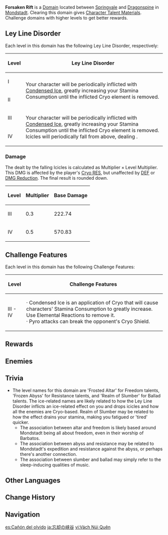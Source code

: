 {{Domain Infobox
|image        = Domain Forsaken Rift.png
|type         = Mastery
|description  = It is said in ancient times, people would venture into the valley to seek out the ancient tree on the altar. They would whisper their secrets into the tree hole, relieving themselves of the burden of keeping the secrets to themselves. The Forsaken Rift is filled with long-forgotten secrets.
|region       = Mondstadt
|area         = Windwail Highland
|subarea      = Springvale
|requiredAR   = 27/28/36/45
|recLevel     = 38/54/71/88
|recElements  = Pyro, Electro
}}
'''Forsaken Rift''' is a [[Domain]] located between [[Springvale]] and [[Dragonspine]] in [[Mondstadt]]. Clearing this domain gives [[Character Talent Material]]s. Challenge domains with higher levels to get better rewards.

==Ley Line Disorder==
Each level in this domain has the following Ley Line Disorder, respectively:
{| class="wikitable" style="text-align:center;"
!Level
!Ley Line Disorder
|-
!I
|rowspan=2 |Your character will be periodically inflicted with [[Condensed Ice]], greatly increasing your Stamina Consumption until the inflicted Cryo element is removed.
|-
!II
|-
!III
|rowspan=2 |Your character will be periodically inflicted with [[Condensed Ice]], greatly increasing your Stamina Consumption until the inflicted Cryo element is removed. Icicles will periodically fall from above, dealing {{Color|Cryo DMG}}.
|-
!IV
|}

===Damage===
{{See also|Level Scaling/Reaction#Level Multiplier}}
The {{Color|Cryo DMG}} dealt by the falling Icicles is calculated as <math>\text{Multiplier} \times \text{Level Multiplier}</math>. This DMG is affected by the player's [[Cryo RES]], but unaffected by [[DEF]] or [[DMG Reduction]]. The final result is rounded down.

{| class="wikitable" style="text-align: center;"
! Level !! Multiplier !! Base Damage
|-
! III
| 0.3
| 222.74
|-
! IV
| 0.5
| 570.83
|}

==Challenge Features==
Each level in this domain has the following Challenge Features:
{| class="wikitable"
!Level
!Challenge Features
|-
!III - IV
|· Condensed Ice is an application of Cryo that will cause characters' Stamina Consumption to greatly increase. Use Elemental Reactions to remove it.<br />· Pyro attacks can break the opponent's Cryo Shield.
|}

==Rewards==
{{Domain by Weekday
|mon-name = Frosted Altar
|mon-2    = Teachings of Freedom
|mon-3    = Guide to Freedom
|mon-4    = Philosophies of Freedom
|tue-name = Frozen Abyss
|tue-2    = Teachings of Resistance
|tue-3    = Guide to Resistance
|tue-4    = Philosophies of Resistance
|wed-name = Realm of Slumber
|wed-2    = Teachings of Ballad
|wed-3    = Guide to Ballad
|wed-4    = Philosophies of Ballad
}}
{{Domain Levels/Mastery}}

==Enemies==
{{Domain Enemies
|target1=Defeat 18 opponents within 360 seconds.
|enemies1=Cryo Slime*15;Large Cryo Slime*2;Cryo Abyss Mage

|target2=Defeat 20 opponents within 360 seconds.
|enemies2=Hilichurl Fighter*8;Cryo Slime*8;Large Cryo Slime*2;Cryo Abyss Mage

|target3=Defeat 8 opponents within 360 seconds.
|enemies3=Cryo Slime*3;Large Cryo Slime*2//Large Cryo Slime*2;Cryo Abyss Mage

|target4=Defeat 8 opponents within 480 seconds.
|enemies4=Large Cryo Slime*3//Large Cryo Slime*2;Cryo Abyss Mage//Cryo Abyss Mage*2
}}

==Trivia==
* The level names for this domain are 'Frosted Altar' for Freedom talents, 'Frozen Abyss' for Resistance talents, and 'Realm of Slumber' for Ballad talents. The ice-related names are likely related to how the Ley Line Disorder inflicts an ice-related effect on you and drops icicles and how all the enemies are Cryo-based. Realm of Slumber may be related to how the effect drains your stamina, making you fatigued or 'tired' quicker.
**The association between altar and freedom is likely based around Mondstadt being all about freedom, even in their worship of Barbatos.
**The association between abyss and resistance may be related to Mondstadt's expedition and resistance against the abyss, or perhaps there's another connection.
**The association between slumber and ballad may simply refer to the sleep-inducing qualities of music.

==Other Languages==
{{Other Languages
|en      = Forsaken Rift
|zhs     = 忘却之峡
|zhs_rm  = Wàngquè zhī Xiá
|zht     = 忘卻之峽
|zht_rm  = Wàngquè zhī Xiá
|zh_tl   = Gorge of Forgetting
|ja      = 忘却の峡谷
|ja_rm   = Boukyaku no Kyoukoku
|ja_tl   = Gorge of Forgetting
|ko      = 잊혀진 협곡
|ko_rm   = Ichyeojin Hyeopkkok
|ko_tl   = Forgotten Canyon
|es      = Cañón del Olvido
|es_tl   = Canyon of Oblivion
|fr      = Gorge de l'oubli
|fr_tl   = Gorge of Oblivion
|ru      = Забытый каньон
|ru_tl   = Forgotten Canyon
|th      = หุบเขาแห่งการลืมเลือน
|th_rm   = 
|th_tl   = Valley of Oblivion
|vi      = Vách Núi Quên
|vi_tl   = 
|de      = Vergessene Schlucht
|de_tl   = Forgotten Gorge
|id      = Forsaken Rift
|pt      = Fenda Abandonada
|pt_tl   = 
|tr      = Issız Kanyon
|tr_tl   = 
|it      = Gola dell'oblio
|it_tl   = 
}}

==Change History==
{{Change History|1.0}}

==Navigation==
{{Domain Navbox|Permanent}}

[[es:Cañón del olvido]]
[[ja:忘却の峡谷]]
[[vi:Vách Núi Quên]]